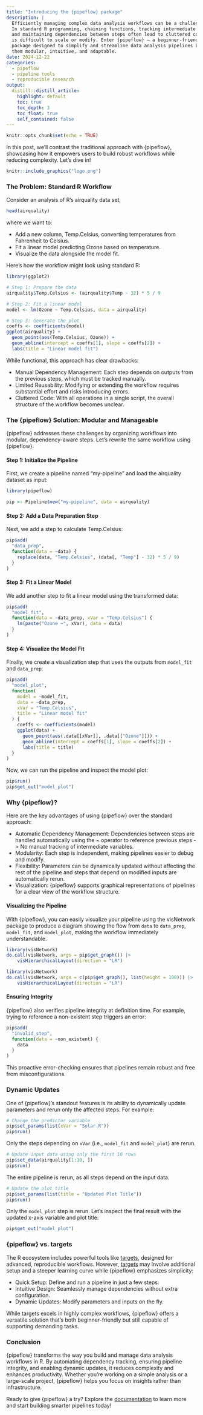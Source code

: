 ```yaml
---
title: "Introducing the {pipeflow} package"
description: |
  Efficiently managing complex data analysis workflows can be a challenge.
  In standard R programming, chaining functions, tracking intermediate results,
  and maintaining dependencies between steps often lead to cluttered code that
  is difficult to scale or modify. Enter {pipeflow} — a beginner-friendly R
  package designed to simplify and streamline data analysis pipelines by making
  them modular, intuitive, and adaptable.
date: 2024-12-22
categories:
  - pipeflow
  - pipeline tools
  - reproducible research
output:
  distill::distill_article:
    highlight: default
    toc: true
    toc_depth: 3
    toc_float: true
    self_contained: false
---
```



```r
knitr::opts_chunk$set(echo = TRUE)
```

In this post, we'll contrast the traditional approach with {pipeflow}, showcasing how it
empowers users to build robust workflows while reducing complexity. Let's dive in!

<aside>
```r
knitr::include_graphics("logo.png")
```
</aside>

### The Problem: Standard R Workflow

Consider an analysis of R's airquality data set,

```r
head(airquality)
```

where we want to:

- Add a new column, Temp.Celsius, converting temperatures from Fahrenheit to Celsius.
- Fit a linear model predicting Ozone based on temperature.
- Visualize the data alongside the model fit.

Here's how the workflow might look using standard R:

```r
library(ggplot2)

# Step 1: Prepare the data
airquality$Temp.Celsius <- (airquality$Temp - 32) * 5 / 9

# Step 2: Fit a linear model
model <- lm(Ozone ~ Temp.Celsius, data = airquality)

# Step 3: Generate the plot
coeffs <- coefficients(model)
ggplot(airquality) +
  geom_point(aes(Temp.Celsius, Ozone)) +
  geom_abline(intercept = coeffs[1], slope = coeffs[2]) +
  labs(title = "Linear model fit")
```

While functional, this approach has clear drawbacks:

- Manual Dependency Management: Each step depends on outputs from the previous
  steps, which must be tracked manually.
- Limited Reusability: Modifying or extending the workflow requires substantial
  effort and risks introducing errors.
- Cluttered Code: With all operations in a single script, the overall structure
  of the workflow becomes unclear.


### The {pipeflow} Solution: Modular and Manageable

{pipeflow} addresses these challenges by organizing workflows into modular,
dependency-aware steps. Let's rewrite the same workflow using {pipeflow}.

#### Step 1: Initialize the Pipeline

First, we create a pipeline named "my-pipeline" and load the airquality
dataset as input:

```r
library(pipeflow)

pip <- Pipeline$new("my-pipeline", data = airquality)
```

#### Step 2: Add a Data Preparation Step

Next, we add a step to calculate Temp.Celsius:

```r
pip$add(
  "data_prep",
  function(data = ~data) {
    replace(data, "Temp.Celsius", (data[, "Temp"] - 32) * 5 / 9)
  }
)
```

#### Step 3: Fit a Linear Model

We add another step to fit a linear model using the transformed data:

```r
pip$add(
  "model_fit",
  function(data = ~data_prep, xVar = "Temp.Celsius") {
    lm(paste("Ozone ~", xVar), data = data)
  }
)
```

#### Step 4: Visualize the Model Fit

Finally, we create a visualization step that uses the outputs from `model_fit`
and `data_prep`:

```r
pip$add(
  "model_plot",
  function(
    model = ~model_fit,
    data = ~data_prep,
    xVar = "Temp.Celsius",
    title = "Linear model fit"
  ) {
    coeffs <- coefficients(model)
    ggplot(data) +
      geom_point(aes(.data[[xVar]], .data[["Ozone"]])) +
      geom_abline(intercept = coeffs[1], slope = coeffs[2]) +
      labs(title = title)
  }
)
```

Now, we can run the pipeline and inspect the model plot:

```r
pip$run()
pip$get_out("model_plot")
```

### Why {pipeflow}?

Here are the key advantages of using {pipeflow} over the standard approach:

- Automatic Dependency Management: Dependencies between steps are handled
  automatically using the ~ operator to reference previous steps -> No
  manual tracking of intermediate variables.
- Modularity: Each step is independent, making pipelines easier to debug
  and modify.
- Flexibility: Parameters can be dynamically updated without affecting the
  rest of the pipeline and steps that depend on modified inputs are
  automatically rerun.
- Visualization: {pipeflow} supports graphical representations of pipelines
  for a clear view of the workflow structure.


#### Visualizing the Pipeline

With {pipeflow}, you can easily visualize your pipeline using the visNetwork
package to produce a diagram showing the flow from `data` to `data_prep`,
`model_fit`, and `model_plot`, making the workflow immediately understandable.

```r
library(visNetwork)
do.call(visNetwork, args = pip$get_graph()) |>
    visHierarchicalLayout(direction = "LR")
```
```r
library(visNetwork)
do.call(visNetwork, args = c(pip$get_graph(), list(height = 100))) |>
    visHierarchicalLayout(direction = "LR")
```


#### Ensuring Integrity

{pipeflow} also verifies pipeline integrity at definition time. For example,
trying to reference a non-existent step triggers an error:

```r
pip$add(
  "invalid_step",
  function(data = ~non_existent) {
    data
  }
)
```

This proactive error-checking ensures that pipelines remain robust and free
from misconfigurations.

### Dynamic Updates

One of {pipeflow}'s standout features is its ability to dynamically update
parameters and rerun only the affected steps. For example:

```r
# Change the predictor variable
pip$set_params(list(xVar = "Solar.R"))
pip$run()
```

Only the steps depending on `xVar` (i.e., `model_fit` and `model_plot`)
are rerun.

```r
# Update input data using only the first 10 rows
pip$set_data(airquality[1:10, ])
pip$run()
```

The entire pipeline is rerun, as all steps depend on the input data.

```r
# Update the plot title
pip$set_params(list(title = "Updated Plot Title"))
pip$run()
```

Only the `model_plot` step is rerun. Let's inspect the final result with
the updated x-axis variable and plot title:

```r
pip$get_out("model_plot")
```

### {pipeflow} vs. targets
The R ecosystem includes powerful tools like
[targets](https://CRAN.R-project.org/package=targets), designed for advanced,
reproducible workflows. However,
[targets](https://CRAN.R-project.org/package=targets)
may involve additional setup and a steeper learning curve while
{pipeflow} emphasizes simplicity:

- Quick Setup: Define and run a pipeline in just a few steps.
- Intuitive Design: Seamlessly manage dependencies without extra configuration.
- Dynamic Updates: Modify parameters and inputs on the fly.

While targets excels in highly complex workflows, {pipeflow} offers a
versatile solution that's both beginner-friendly but still capable of
supporting demanding tasks.

### Conclusion

{pipeflow} transforms the way you build and manage data analysis workflows in R.
By automating dependency tracking, ensuring pipeline integrity, and enabling
dynamic updates, it reduces complexity and enhances productivity. Whether
you're working on a simple analysis or a large-scale project, {pipeflow} helps
you focus on insights rather than infrastructure.

Ready to give {pipeflow} a try? Explore the
[documentation](https://rpahl.github.io/pipeflow/index.html) to learn more
and start building smarter pipelines today!
